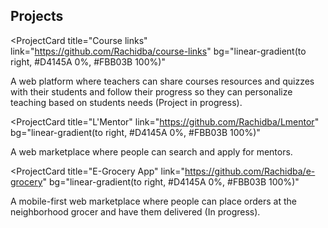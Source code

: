 ## Projects

<ProjectCard
  title="Course links"
  link="https://github.com/Rachidba/course-links"
  bg="linear-gradient(to right, #D4145A 0%, #FBB03B 100%)"
>
  A web platform where teachers can share courses resources and quizzes with
  their students and follow their progress so they can personalize teaching
  based on students needs (Project in progress).
</ProjectCard>

<ProjectCard
  title="L'Mentor"
  link="https://github.com/Rachidba/Lmentor"
  bg="linear-gradient(to right, #D4145A 0%, #FBB03B 100%)"
>
  A web marketplace where people can search and apply for mentors.
</ProjectCard>

<ProjectCard
  title="E-Grocery App"
  link="https://github.com/Rachidba/e-grocery"
  bg="linear-gradient(to right, #D4145A 0%, #FBB03B 100%)"
>
  A mobile-first web marketplace where people can place orders at the
  neighborhood grocer and have them delivered (In progress).
</ProjectCard>
